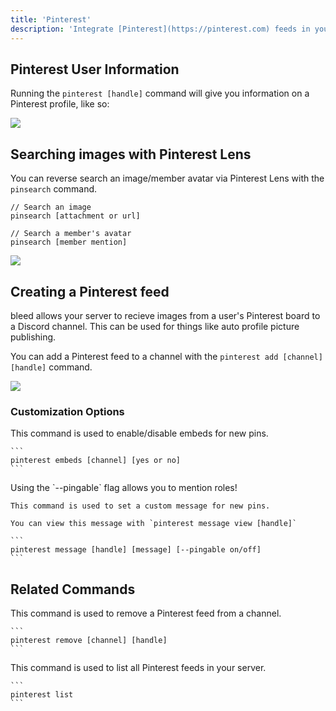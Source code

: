 ```yaml
---
title: 'Pinterest'
description: 'Integrate [Pinterest](https://pinterest.com) feeds in your server.'
---
```


## Pinterest User Information

Running the `pinterest [handle]` command will give you information on a Pinterest profile, like so:

<Frame type="glass" caption="Embed with Pinterest user information">
  <img src="https://github.com/ju/docs/blob/main/static/pinlookup.png?raw=true"/>
</Frame>

## Searching images with Pinterest Lens

You can reverse search an image/member avatar via Pinterest Lens with the `pinsearch` command.

```
// Search an image
pinsearch [attachment or url]

// Search a member's avatar
pinsearch [member mention]
```

<Frame type="glass" caption="Searching a member's avatar with pinsearch">
  <img src="https://github.com/ju/docs/blob/main/static/pinsearch.png?raw=true"/>
</Frame>

## Creating a Pinterest feed

bleed allows your server to recieve images from a user's Pinterest board to a Discord channel.
This can be used for things like auto profile picture publishing.

You can add a Pinterest feed to a channel with the `pinterest add [channel] [handle]` command.

<Frame type="glass" caption="Adding a Pinterest feed to a channel">
  <img src="https://github.com/ju/docs/blob/main/static/pinfeed.png?raw=true"/>
</Frame>

### Customization Options

<AccordionGroup>
  <Accordion title="Embeds">
    This command is used to enable/disable embeds for new pins.

    ```
    pinterest embeds [channel] [yes or no]
    ```
  </Accordion>

  <Accordion title="Custom Messages">
    <Info>Using the `--pingable` flag allows you to mention roles!</Info>

    This command is used to set a custom message for new pins.

    You can view this message with `pinterest message view [handle]`

    ```
    pinterest message [handle] [message] [--pingable on/off]
    ```
  </Accordion>
</AccordionGroup>

## Related Commands

<AccordionGroup>
  <Accordion title="Remove a Pinterest feed">
    This command is used to remove a Pinterest feed from a channel.

    ```
    pinterest remove [channel] [handle]
    ```
  </Accordion>

  <Accordion title="List your server's Pinterest feeds">
    This command is used to list all Pinterest feeds in your server.

    ```
    pinterest list
    ```
  </Accordion>
</AccordionGroup>